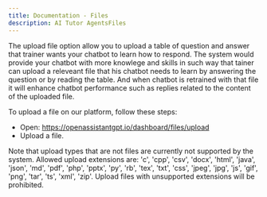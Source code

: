 ```yaml
---
title: Documentation - Files
description: AI Tutor AgentsFiles
---
```


The upload file option allow you to upload a table of question and answer that trainer wants your chatbot to learn how to respond. The system would provide your chatbot with more knowlege and skills in such way that tainer can upload a releveant file that his chatbot needs to learn by answering the question or by reading the table. And when chatbot is retrained with that file it will enhance chatbot performance such as replies related to the content of the uploaded file.

To upload a file on our platform, follow these steps:

- Open: https://openassistantgpt.io/dashboard/files/upload
- Upload a file.

Note that upload types that are not files are currently not supported by the system. Allowed upload extensions are: 'c', 'cpp', 'csv', 'docx', 'html', 'java', 'json', 'md', 'pdf', 'php', 'pptx', 'py', 'rb', 'tex', 'txt', 'css', 'jpeg', 'jpg', 'js', 'gif', 'png', 'tar', 'ts', 'xml', 'zip'. Upload files with unsupported extensions will be prohibited.